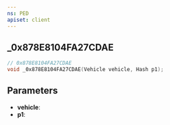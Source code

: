 ```yaml
---
ns: PED
apiset: client
---
```

## _0x878E8104FA27CDAE

```c
// 0x878E8104FA27CDAE
void _0x878E8104FA27CDAE(Vehicle vehicle, Hash p1);
```


## Parameters
* **vehicle**:
* **p1**: